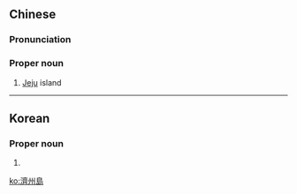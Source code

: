 {{also|济州岛}}
==Chinese==
{{zh-forms|s=济州岛|type=21}}

===Pronunciation===
{{zh-pron
|m=Jìzhōudǎo
|cat=pn
}}

===Proper noun===
{{zh-proper noun}}

# [[Jeju]] island

{{zh-cat|Islands}}

----

==Korean==
{{ko-hanjatab}}

===Proper noun===
{{ko-proper noun|hj|hangeul=제주도}}

# {{hanja form of|제주도|[[Jeju]] island}}

[[ko:濟州島]]